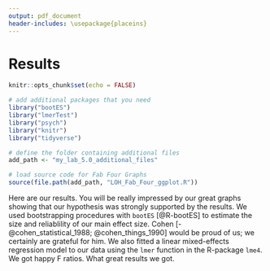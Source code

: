 ```yaml
---
output: pdf_document
header-includes: \usepackage{placeins}
---
```


# Results

```r

knitr::opts_chunk$set(echo = FALSE)

# add additional packages that you need
library("bootES")
library("lmerTest")
library("psych")
library("knitr")
library("tidyverse")

# define the folder containing additional files
add_path <- "my_lab_5.0_additional_files"

# load source code for Fab Four Graphs 
source(file.path(add_path, "LOH_Fab_Four_ggplot.R"))


```

Here are our results. You will be really impressed by our great graphs showing that our hypothesis was strongly supported by the results. We used bootstrapping procedures with `bootES` [@R-bootES] to estimate the size and reliablility of our main effect size. Cohen [-@cohen_statistical_1988; @cohen_things_1990] would be proud of us; we certainly are grateful for him. We also fitted a linear mixed-effects regression model to our data using the `lmer` function in the R-package `lme4`. We got happy F ratios. What great results we got.
